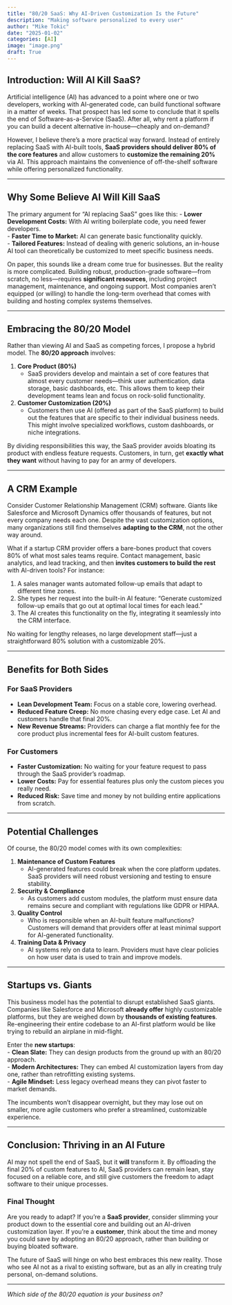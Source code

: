 ```yaml
---
title: "80/20 SaaS: Why AI-Driven Customization Is the Future"
description: "Making software personalized to every user"
author: "Mike Tokic"
date: "2025-01-02"
categories: [AI]
image: "image.png"
draft: True
---
```


## Introduction: Will AI Kill SaaS?
Artificial intelligence (AI) has advanced to a point where one or two developers, working with AI-generated code, can build functional software in a matter of weeks. That prospect has led some to conclude that it spells the end of Software-as-a-Service (SaaS). After all, why rent a platform if you can build a decent alternative in-house—cheaply and on-demand?

However, I believe there’s a more practical way forward. Instead of entirely replacing SaaS with AI-built tools, **SaaS providers should deliver 80% of the core features** and allow customers to **customize the remaining 20%** via AI. This approach maintains the convenience of off-the-shelf software while offering personalized functionality.

---

## Why Some Believe AI Will Kill SaaS
The primary argument for “AI replacing SaaS” goes like this:
- **Lower Development Costs:** With AI writing boilerplate code, you need fewer developers.  
- **Faster Time to Market:** AI can generate basic functionality quickly.  
- **Tailored Features:** Instead of dealing with generic solutions, an in-house AI tool can theoretically be customized to meet specific business needs.

On paper, this sounds like a dream come true for businesses. But the reality is more complicated. Building robust, production-grade software—from scratch, no less—requires **significant resources**, including project management, maintenance, and ongoing support. Most companies aren’t equipped (or willing) to handle the long-term overhead that comes with building and hosting complex systems themselves.

---

## Embracing the 80/20 Model
Rather than viewing AI and SaaS as competing forces, I propose a hybrid model. The **80/20 approach** involves:

1. **Core Product (80%)**  
   - SaaS providers develop and maintain a set of core features that almost every customer needs—think user authentication, data storage, basic dashboards, etc. This allows them to keep their development teams lean and focus on rock-solid functionality.
2. **Customer Customization (20%)**  
   - Customers then use AI (offered as part of the SaaS platform) to build out the features that are specific to their individual business needs. This might involve specialized workflows, custom dashboards, or niche integrations.

By dividing responsibilities this way, the SaaS provider avoids bloating its product with endless feature requests. Customers, in turn, get **exactly what they want** without having to pay for an army of developers.

---

## A CRM Example
Consider Customer Relationship Management (CRM) software. Giants like Salesforce and Microsoft Dynamics offer thousands of features, but not every company needs each one. Despite the vast customization options, many organizations still find themselves **adapting to the CRM**, not the other way around.

What if a startup CRM provider offers a bare-bones product that covers 80% of what most sales teams require. Contact management, basic analytics, and lead tracking, and then **invites customers to build the rest** with AI-driven tools? For instance:

1. A sales manager wants automated follow-up emails that adapt to different time zones.  
2. She types her request into the built-in AI feature: “Generate customized follow-up emails that go out at optimal local times for each lead.”  
3. The AI creates this functionality on the fly, integrating it seamlessly into the CRM interface.

No waiting for lengthy releases, no large development staff—just a straightforward 80% solution with a customizable 20%.

---

## Benefits for Both Sides

### For SaaS Providers
- **Lean Development Team:** Focus on a stable core, lowering overhead.  
- **Reduced Feature Creep:** No more chasing every edge case. Let AI and customers handle that final 20%.  
- **New Revenue Streams:** Providers can charge a flat monthly fee for the core product plus incremental fees for AI-built custom features.

### For Customers
- **Faster Customization:** No waiting for your feature request to pass through the SaaS provider’s roadmap.  
- **Lower Costs:** Pay for essential features plus only the custom pieces you really need.  
- **Reduced Risk:** Save time and money by not building entire applications from scratch.  

---

## Potential Challenges
Of course, the 80/20 model comes with its own complexities:

1. **Maintenance of Custom Features**  
   - AI-generated features could break when the core platform updates. SaaS providers will need robust versioning and testing to ensure stability.
2. **Security & Compliance**  
   - As customers add custom modules, the platform must ensure data remains secure and compliant with regulations like GDPR or HIPAA.
3. **Quality Control**  
   - Who is responsible when an AI-built feature malfunctions? Customers will demand that providers offer at least minimal support for AI-generated functionality.
4. **Training Data & Privacy**  
   - AI systems rely on data to learn. Providers must have clear policies on how user data is used to train and improve models.

---

## Startups vs. Giants
This business model has the potential to disrupt established SaaS giants. Companies like Salesforce and Microsoft **already offer** highly customizable platforms, but they are weighed down by **thousands of existing features**. Re-engineering their entire codebase to an AI-first platform would be like trying to rebuild an airplane in mid-flight.

Enter the **new startups**:  
- **Clean Slate:** They can design products from the ground up with an 80/20 approach.  
- **Modern Architectures:** They can embed AI customization layers from day one, rather than retrofitting existing systems.  
- **Agile Mindset:** Less legacy overhead means they can pivot faster to market demands.

The incumbents won’t disappear overnight, but they may lose out on smaller, more agile customers who prefer a streamlined, customizable experience.

---

## Conclusion: Thriving in an AI Future
AI may not spell the end of SaaS, but it **will** transform it. By offloading the final 20% of custom features to AI, SaaS providers can remain lean, stay focused on a reliable core, and still give customers the freedom to adapt software to their unique processes.

### Final Thought
Are you ready to adapt? If you’re a **SaaS provider**, consider slimming your product down to the essential core and building out an AI-driven customization layer. If you’re a **customer**, think about the time and money you could save by adopting an 80/20 approach, rather than building or buying bloated software.

The future of SaaS will hinge on who best embraces this new reality. Those who see AI not as a rival to existing software, but as an ally in creating truly personal, on-demand solutions.

---

*Which side of the 80/20 equation is your business on?*